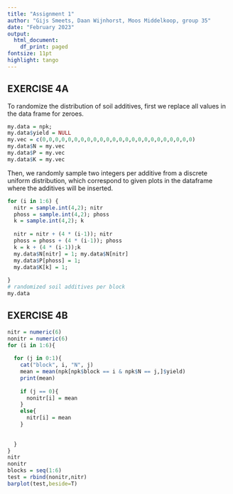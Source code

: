 ```yaml
---
title: "Assignment 1"
author: "Gijs Smeets, Daan Wijnhorst, Moos Middelkoop, group 35"
date: "February 2023"
output:
  html_document:
    df_print: paged
fontsize: 11pt
highlight: tango
---
```

## EXERCISE 4A
To randomize the distribution of soil additives, first we replace all values in the data frame for zeroes.
```r
my.data = npk;
my.data$yield = NULL
my.vec = c(0,0,0,0,0,0,0,0,0,0,0,0,0,0,0,0,0,0,0,0,0,0,0,0)
my.data$N = my.vec
my.data$P = my.vec
my.data$K = my.vec
```
Then, we randomly sample two integers per additive from a discrete uniform distribution, which correspond to given plots in the dataframe where the additives will be inserted.
```r
for (i in 1:6) {
  nitr = sample.int(4,2); nitr
  phoss = sample.int(4,2); phoss 
  k = sample.int(4,2); k
  
  nitr = nitr + (4 * (i-1)); nitr
  phoss = phoss + (4 * (i-1)); phoss
  k = k + (4 * (i-1));k
  my.data$N[nitr] = 1; my.data$N[nitr]
  my.data$P[phoss] = 1;
  my.data$K[k] = 1;
  
}
# randomized soil additives per block
my.data
```

##  EXERCISE 4B

```r
nitr = numeric(6)
nonitr = numeric(6)
for (i in 1:6){
  
  for (j in 0:1){
    cat("block", i, "N", j)
    mean = mean(npk[npk$block == i & npk$N == j,]$yield) 
    print(mean)
    
    if (j == 0){
      nonitr[i] = mean
    }
    else{
      nitr[i] = mean
    }
    
    
  }
}
nitr
nonitr
blocks = seq(1:6)
test = rbind(nonitr,nitr)
barplot(test,beside=T)
```

